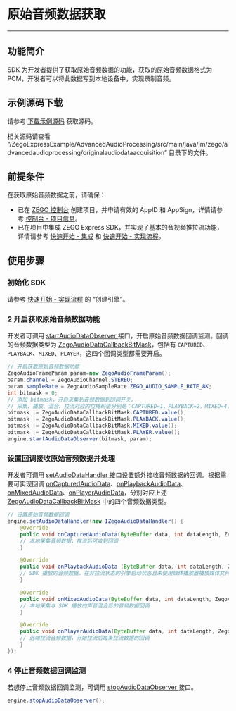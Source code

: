 # 原始音频数据获取

- - -

## 功能简介

SDK 为开发者提供了获取原始音频数据的功能，获取的原始音频数据格式为 PCM，开发者可以将此数据写到本地设备中，实现录制音频。

## 示例源码下载

请参考 [下载示例源码](!DownloadDemo/DownloadDemo) 获取源码。

相关源码请查看 “/ZegoExpressExample/AdvancedAudioProcessing/src/main/java/im/zego/advancedaudioprocessing/originalaudiodataacquisition” 目录下的文件。

## 前提条件

在获取原始音频数据之前，请确保：

- 已在 [ZEGO 控制台](https://console.zego.im) 创建项目，并申请有效的 AppID 和 AppSign，详情请参考 [控制台 - 项目信息](/console/guide-doc2)。
- 已在项目中集成 ZEGO Express SDK，并实现了基本的音视频推拉流功能，详情请参考 [快速开始 - 集成](!Integration/SDK_Integration) 和 [快速开始 - 实现流程](!Integration/Solution_Implementation)。



## 使用步骤

### 初始化 SDK

请参考 [快速开始 - 实现流程](!Integration/Solution_Implementation#CreateEngine) 的 “创建引擎”。

### 2 开启获取原始音频数据功能

开发者可调用 [startAudioDataObserver ](@startAudioDataObserver) 接口，开启原始音频数据回调监测。回调的音频数据类型为 [ZegoAudioDataCallbackBitMask](@-ZegoAudioDataCallbackBitMask)，包括有 `CAPTURED`、`PLAYBACK`、`MIXED`、`PLAYER`，这四个回调类型都需要开启。

```java
// 开启获取原始音频数据功能
ZegoAudioFrameParam param=new ZegoAudioFrameParam();
param.channel = ZegoAudioChannel.STEREO;
param.sampleRate = ZegoAudioSampleRate.ZEGO_AUDIO_SAMPLE_RATE_8K;
int bitmask = 0;
// 添加 bitmask，开启采集到音频数据到回调开关。
// 采集、播放、混合、拉流对应的位掩码值分别是：CAPTURED=1，PLAYBACK=2，MIXED=4，PLAYER=8，bitmask 最终得到的值为 15，表示会同时触发采集、播放、混合、拉流的原始数据回调。
bitmask |= ZegoAudioDataCallbackBitMask.CAPTURED.value();
bitmask |= ZegoAudioDataCallbackBitMask.PLAYBACK.value();
bitmask |= ZegoAudioDataCallbackBitMask.MIXED.value();
bitmask |= ZegoAudioDataCallbackBitMask.PLAYER.value();
engine.startAudioDataObserver(bitmask, param);
```


<Content />



### 设置回调接收原始音频数据并处理

开发者可调用 [setAudioDataHandler ](@setAudioDataHandler) 接口设置额外接收音频数据的回调。根据需要可实现回调 [onCapturedAudioData](@onCapturedAudioData)、[onPlaybackAudioData](@onPlaybackAudioData)、[onMixedAudioData](@onMixedAudioData)、[onPlayerAudioData](@onPlayerAudioData)，分别对应上述 [ZegoAudioDataCallbackBitMask](@-ZegoAudioDataCallbackBitMask) 中的四个音频数据类型。

```java
// 设置原始音频数据回调
engine.setAudioDataHandler(new IZegoAudioDataHandler() {
	@Override
	public void onCapturedAudioData(ByteBuffer data, int dataLength, ZegoAudioFrameParam param) {
	// 本地采集音频数据，推流后可收到回调
	}

	@Override
	public void onPlaybackAudioData (ByteBuffer data, int dataLength, ZegoAudioFrameParam param) {
	// SDK 播放的音频数据，在非拉流状态的引擎启动状态且未使用媒体播放器播放媒体文件状态时，回调的音频数据是静音的音频数据
	}

	@Override
	public void onMixedAudioData(ByteBuffer data, int dataLength, ZegoAudioFrameParam param) {
	// 本地采集与 SDK 播放的声音混合后的音频数据回调
	}

	@Override
	public void onPlayerAudioData(ByteBuffer data, int dataLength, ZegoAudioFrameParam param, String streamID) {
	// 远端拉流音频数据，开始拉流后每条拉流数据的回调
	}
});
```

### 4 停止音频数据回调监测



若想停止音频数据回调监测，可调用 [stopAudioDataObserver ](@stopAudioDataObserver) 接口。

```java
engine.stopAudioDataObserver();
```
